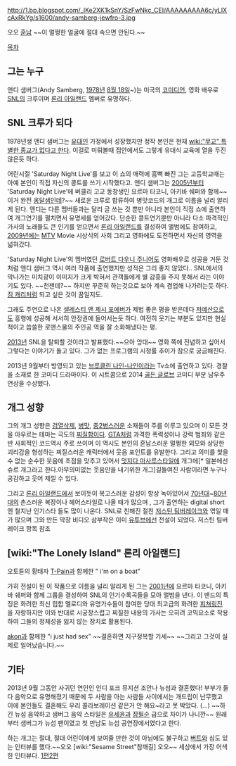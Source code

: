 http://1.bp.blogspot.com/_lKe2XK1kSnY/SzFwNkc_CEI/AAAAAAAAA6c/yLlXcAxRkYg/s1600/andy-samberg-jewfro-3.jpg

오오 [[훈남]] ~~이 멀쩡한 얼굴에 절대 속으면 안된다.~~


[[목차]]

== 그는 누구 ==
앤디 샘버그(Andy Samberg, [[1978년]] [[8월 18일]]~)는 미국의 [[코미디언]], 영화 배우로 [[SNL]]의 크루이며 [[론리 아일랜드]] 멤버로 유명하다.

== SNL 크루가 되다 ==
1978년생 앤디 샘버그는 [[유대인]] 가정에서 성장했지만 정작 본인은 현재 [[wiki:"무교" 특별한 종교가 없다고 한다]]. 이걸로 미뤄볼때 집안에서도 그렇게 유대식 교육에 열을 두진 않은듯 하다.

어린시절 'Saturday Night Live'를 보고 이 쇼의 매력에 흠뻑 빠진 그는 고등학교때는 아예 본인이 직접 자신의 콩트를 쓰기 시작했다고. 앤디 샘버그는 [[2005년]]부터 'Saturday Night Live'에 버클리 고교 동창생인 요르마 타코니, 아키바 쉐퍼와 함께~~이거 완전 [[옹달샘]]인데?~~ 새로운 크루로 합류하여 병맛코드의 개그로 이름을 널리 알리게 된다. 앤디는 다른 멤버들과는 달리 글 쓰는 것 뿐만 아니라 본인이 직접 쇼에 출연하여 개그연기를 펼치면서 유명세를 얻어갔다. 단순한 콩트연기뿐만 아니라 다소 파격적인 가사의 노래들도 큰 인기를 얻으면서 [[론리 아일랜드]]를 결성하여 앨범에도 참여하고, [[2009년]]에는 [[MTV]] Movie 시상식의 사회 그리고 영화에도 도전하면서 자신의 영역을 넓혀갔다. 

'Saturday Night Live'의 멤버였던 [[로버트 다우니 주니어]]도 영화배우로 성공을 거둔 것처럼 앤디 샘버그 역시 여러 작품에 출연했지만 성적은 그리 좋지 않았다.. SNL에서의 막나가는 미치광이 이미지가 크게 박혀서 관객들에게 별 감흥을 주지 못해서 라는 이야기도 있다. ~~천잰데?~~ 하지만 꾸준히 하는것으로 보아 계속 겸업해 나가려는듯 하다. [[짐 캐리]]처럼 되고 싶은 것이 꿈일지도.

그래도 주연으로 나온 [[셀레스티 앤 제시 포에버]]가 제법 좋은 평을 받은데다 [[저예산]]으로도 흥행에 성공해 서서히 안정권에 들어서는듯 하다. 여전히 웃기는 부분도 있지만 현실적이고 씁쓸한 로맨스물의 주인공 역을 잘 소화해냈다는 평.

[[2013년]] SNL을 탈퇴할 것이라고 발표했다.~~으아 앙대~~ 영화 쪽에 전념하고 싶어서 그렇다는 이야기가 돌고 있다. 그가 없는 프로그램의 시청률 추이가 참으로 궁금해진다.

2013년 9월부터 방영되고 있는 [[브루클린 나인-나인]]이라는 Tv쇼에 출연하고 있다. 경찰을 소재로 한 코미디 드라마이다. 이 시트콤으로 2014 [[골든 글로브]] 코미디 부분 남우주연상을 수상했다. 

== 개그 성향 ==
그의 개그 성향은 [[검열삭제]], [[병맛]], [[중2병]]스러운 소재들이 주를 이루고 있으며 이 모든 것을 아우르는 테마는 극도의 [[찌질]]함이다. [[GTA]]처럼 과격한 폭력성이나 강력 범죄와 같은 반 사회적인 코드역시 주로 쓰이며 이 역시도 본인의 훈남스러운 멀쩡한 외모와 상당한 괴리감을 형성하는 찌질스러운 캐릭터에서 웃음 포인트를 유발한다. 그리고 의미를 찿을 수 없는 순수한 웃음에 초점을 맞추고 있어서 [[멋지다 마사루]]스타일에 개그에[* 일본에선 슈르 개그라고 한다.아무의미없는 웃음만을 내기위한 개그]길들여진 사람이라면 누구나 공감하고 웃어 제낄 수 있다. 

그리고 [[론리 아일랜드]]에서 보이듯이 복고스러운 감성이 항상 녹아있어서 [[70년대]]~[[80년대]]의 촌스러운 복장이나 헤어스타일로 나올 때가 많으며 , 그가 출연하는 digital short 엔 철지난 인기스타 들도 많이 나온다. SNL로 친해진 절친 [[저스틴 팀버레이크]]와 엮일 때가 많으며 그와 만든 막장 비디오 삼부작은 이미 [[유투브]]에선 전설이 되었다. 저스틴 팀버레이크 항목 참조

== [wiki:"The Lonely Island" 론리 아일랜드] ==


{{{#!html
<embed src="http://www.youtube.com/v/avaSdC0QOUM?version=3&amp;hl=en_US" type="application/x-shockwave-flash" width="480" height="360" allowscriptaccess="always" allowfullscreen="true"></embed>
}}}

오토튠의 황태자 [[T-Pain]]과 함께한 " i'm on a boat"

가히 전설이 된 이 작품으로 이름을 널리 알리게 된 그는 [[2001년]]에 요르마 타코니, 아키바 쉐퍼와 함께 그룹을 결성하여 SNL의 인기수록곡들을 모아 앨범을 낸다. 이 밴드의 특징은 화려한 최신 힙합 멜로디와 유명가수들이 참여한 당대 최고급의 화려한 [[피쳐링]]진 을 자랑하지만 이와 반대로 시궁창스럽고 찌질한 내용의 가사는 오히려 코믹요소로 작용하여 그들의 정체성을 잃지 않는 장치로 활용된다.  


{{{#!html
<embed src="http://www.youtube.com/v/lQlIhraqL7o?version=3&amp;hl=en_US" type="application/x-shockwave-flash" width="480" height="360" allowscriptaccess="always" allowfullscreen="true"></embed>
}}}

[[akon]]과 함께한 "i just had sex" ~~결혼하면 지구정복할 기세~~ ~~그리고 그것이 실제로 일어났습니다.~~

== 기타 ==
2013년 9월 그동안 사귀던 연인인 인디 포크 뮤지션 조안나 뉴섬과 결혼했다! 부부가 둘 다 음악으로 유명해졌기 때문에 두 사람을 아는 사람들 사이에서는 개드립이 난무했고 이에 본인들도 결혼해도 우리 콜라보레이션 같은거 안 해요~라고 못 박았다. (…) ~~하긴 뉴섬 음악하고 샘버그 음악 스타일은 [[유세윤]]과 [[장필순]] 급으로 차이가 나니깐~~ 원래부터 샘버그가 뉴섬 팬이였고 첫 만남도 뉴섬 공연장에서였다고 한다.

하는 개그는 절대, 절대 어린이에게 보여줄 만한 것이 아님에도 불구하고 [[버트]]와 심도 있는 인터뷰를 했다.~~오오 [wiki:"Sesame Street"참깨길] 오오~~ 세상에서 가장 어색한 인터뷰다. [http://youtu.be/pxg113O_SRI 1편][http://youtu.be/nhDIlSdpV-c 2편]
